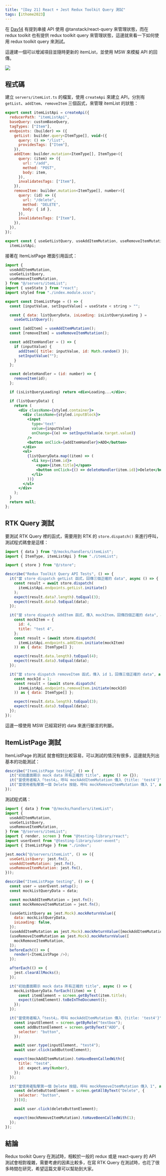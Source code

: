 ```yaml
---
title: "[Day 21] React + Jest Redux Toolkit Query 測試"
tags: [ithome2023]
---
```



在 [Day14](/ithome2023/day14) 有提到串接 API 使用 @tanstack/react-query 來管理狀態，而在 redux toolkit 也有提供 redux toolkit query 來管理狀態，這邊就來看一下如何使用 redux toolkit query 來測試。

這邊建一個可以增減項目並隨時更新的 itemList，並使用 MSW 來模擬 API 的回傳。

<Img src={image_1} />

## 程式碼

建立 `servers/itemList.ts` 的檔案，使用 `createApi` 來建立 API，分別有 `getList`、`addItem`、`removeItem` 三個函式，來管理 itemList 的狀態：

```js
export const itemListApi = createApi({
  reducerPath: "itemListApi",
  baseQuery: customBaseQuery,
  tagTypes: ["Item"],
  endpoints: (builder) => ({
    getList: builder.query<ItemType[], void>({
      query: () => "/list",
      providesTags: ["Item"],
    }),
    addItem: builder.mutation<ItemType[], ItemType>({
      query: (item) => ({
        url: "/add",
        method: "POST",
        body: item,
      }),
      invalidatesTags: ["Item"],
    }),
    removeItem: builder.mutation<ItemType[], number>({
      query: (id) => ({
        url: "/delete",
        method: "DELETE",
        body: { id },
      }),
      invalidatesTags: ["Item"],
    }),
  }),
});

export const { useGetListQuery, useAddItemMutation, useRemoveItemMutation } =
  itemListApi;
```

接著在 ItemListPage 裡面引用函式：

```jsx
import {
  useAddItemMutation,
  useGetListQuery,
  useRemoveItemMutation,
} from "@/servers/itemList";
import { useState } from "react";
import styled from "./index.module.scss";

export const ItemListPage = () => {
  const [inputValue, setInputValue] = useState < string > "";

  const { data: listQueryData, isLoading: isListQueryLoading } =
    useGetListQuery();

  const [addItem] = useAddItemMutation();
  const [removeItem] = useRemoveItemMutation();

  const addItemHandler = () => {
    if (inputValue) {
      addItem({ title: inputValue, id: Math.random() });
      setInputValue("");
    }
  };

  const deleteHandler = (id: number) => {
    removeItem(id);
  };

  if (isListQueryLoading) return <div>Loading...</div>;

  if (listQueryData) {
    return (
      <div className={styled.container}>
        <div className={styled.inputBlock}>
          <input
            type='text'
            value={inputValue}
            onChange={(e) => setInputValue(e.target.value)}
          />
          <button onClick={addItemHandler}>ADD</button>
        </div>
        <ul>
          {listQueryData.map((item) => (
            <li key={item.id}>
              <span>{item.title}</span>
              <button onClick={() => deleteHandler(item.id)}>Delete</button>
            </li>
          ))}
        </ul>
      </div>
    );
  }
  return null;
};
```

## RTK Query 測試

要測試 RTK Query 裡的函式，需要用到 RTK 的 `store.dispatch()` 來進行呼叫，測試程式碼會是這樣：

```js
import { data } from "@/mocks/handlers/itemList";
import { ItemType, itemListApi } from "./itemList";

import { store } from "@/store";

describe("Redux Toolkit Query API Tests", () => {
  it("當 store dispatch getList 函式，回傳三個正確的 data", async () => {
    const result = await store.dispatch(
      itemListApi.endpoints.getList.initiate()
    );
    expect(result.data?.length).toEqual(3);
    expect(result.data).toEqual(data);
  });

  it("當 store dispatch addItem 函式，傳入 mockItem，回傳四個正確的 data", async () => {
    const mockItem = {
      id: 4,
      title: "test 4",
    };
    const result = (await store.dispatch(
      itemListApi.endpoints.addItem.initiate(mockItem)
    )) as { data: ItemType[] };

    expect(result.data.length).toEqual(4);
    expect(result.data).toEqual(data);
  });

  it("當 store dispatch removeItem 函式，傳入 id 1，回傳三個正確的 data", async () => {
    const mockId = 1;
    const result = (await store.dispatch(
      itemListApi.endpoints.removeItem.initiate(mockId)
    )) as { data: ItemType[] };

    expect(result.data.length).toEqual(3);
    expect(result.data).toEqual(data);
  });
});
```

這邊一樣使用 MSW 已經寫好的 data 來進行斷言的判斷。

## ItemListPage 測試

ItemListPage 的測試 就會相對比較容易，可以測試的情況有很多，這邊就先列出基本的功能測試：

```js
describe("ItemListPage testing", () => {
  it("初始畫面顯示 mock data 所有正確的 title", async () => {});
  it("當使用者輸入「test4」，呼叫 mockAddItemMutation 傳入 {title: 'test4'}", async () => {});
  it("當使用者點擊第一個 Delete 按鈕，呼叫 mockRemoveItemMutation 傳入 1", async () => {});
});
```

測試程式碼：

```js
import { data } from "@/mocks/handlers/itemList";
import {
  useAddItemMutation,
  useGetListQuery,
  useRemoveItemMutation,
} from "@/servers/itemList";
import { render, screen } from "@testing-library/react";
import userEvent from "@testing-library/user-event";
import { ItemListPage } from "./index";

jest.mock("@/servers/itemList", () => ({
  useGetListQuery: jest.fn(),
  useAddItemMutation: jest.fn(),
  useRemoveItemMutation: jest.fn(),
}));

describe("ItemListPage testing", () => {
  const user = userEvent.setup();
  const mockListQueryData = data;

  const mockAddItemMutation = jest.fn();
  const mockRemoveItemMutation = jest.fn();

  (useGetListQuery as jest.Mock).mockReturnValue({
    data: mockListQueryData,
    isLoading: false,
  });
  (useAddItemMutation as jest.Mock).mockReturnValue([mockAddItemMutation]);
  (useRemoveItemMutation as jest.Mock).mockReturnValue([
    mockRemoveItemMutation,
  ]);
  beforeEach(() => {
    render(<ItemListPage />);
  });

  afterEach(() => {
    jest.clearAllMocks();
  });

  it("初始畫面顯示 mock data 所有正確的 title", async () => {
    mockListQueryData.forEach((item) => {
      const itemElement = screen.getByText(item.title);
      expect(itemElement).toBeInTheDocument();
    });
  });

  it("當使用者輸入「test4」，呼叫 mockAddItemMutation 傳入 {title: 'test4'}", async () => {
    const inputElement = screen.getByRole("textbox");
    const addButtonElement = screen.getByText("ADD", {
      selector: "button",
    });

    await user.type(inputElement, "test4");
    await user.click(addButtonElement);

    expect(mockAddItemMutation).toHaveBeenCalledWith({
      title: "test4",
      id: expect.any(Number),
    });
  });

  it("當使用者點擊第一個 Delete 按鈕，呼叫 mockRemoveItemMutation 傳入 1", async () => {
    const deleteButtonElement = screen.getAllByText("Delete", {
      selector: "button",
    })[0];

    await user.click(deleteButtonElement);

    expect(mockRemoveItemMutation).toHaveBeenCalledWith(1);
  });
});

```

## 結論

Redux toolkit Query 在測試時，相較於一般的 redux 或是 react-query 的 API 測試會相對複雜，需要考慮的因素比較多，在寫 RTK Query 在測試時，也花了很多時間在研究，希望這篇文章可以幫助到大家。
